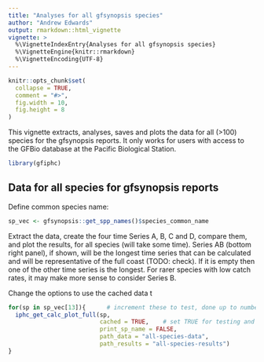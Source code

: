 ```yaml
---
title: "Analyses for all gfsynopsis species"
author: "Andrew Edwards"
output: rmarkdown::html_vignette
vignette: >
  %\VignetteIndexEntry{Analyses for all gfsynopsis species}
  %\VignetteEngine{knitr::rmarkdown}
  %\VignetteEncoding{UTF-8}
---
```


```r
knitr::opts_chunk$set(
  collapse = TRUE,
  comment = "#>",
  fig.width = 10,
  fig.height = 8
)
```

This vignette extracts, analyses, saves and plots the data for all (>100) species for the
gfsynopsis reports. It only works for users with access to the GFBio database at
the Pacific Biological Station.

```r
library(gfiphc)
```

## Data for all species for gfsynopsis reports

Define common species name:
```r
sp_vec <- gfsynopsis::get_spp_names()$species_common_name
```

Extract the data, create the four time Series A, B, C and D, compare them, and
plot the results, for all species (will take some time). Series AB (bottom right
panel), if shown, will be the longest time series that can be calculated and
will be representative of the full coast (TODO: check). If it is empty
then one of the other time series is the longest. For rarer species with low
catch rates, it may make more sense to consider Series B.

Change the options to use the cached data t
```r
for(sp in sp_vec[13]){      # increment these to test, done up to number shown
  iphc_get_calc_plot_full(sp,
                          cached = TRUE,    # set TRUE for testing and data saved
                          print_sp_name = FALSE,
                          path_data = "all-species-data",
                          path_results = "all-species-results")
}
```

